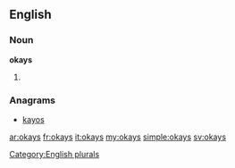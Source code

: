 ==English==

===Noun===
'''okays'''

# {{plural of|[[okay]]}}

===Anagrams===
* [[kayos#English|kayos]]

[[Category:English plurals]]

[[ar:okays]]
[[fr:okays]]
[[it:okays]]
[[my:okays]]
[[simple:okays]]
[[sv:okays]]